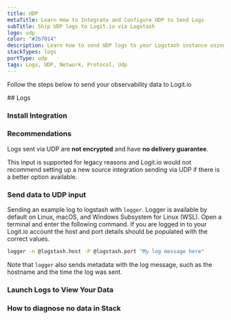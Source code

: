 ```yaml
---
title: UDP
metaTitle: Learn How to Integrate and Configure UDP to Send Logs
subTitle: Ship UDP logs to Logit.io via Logstash
logo: udp
color: "#2b7014"
description: Learn how to send UDP logs to your Logstash instance using our configuration examples - Ship over 100 log data types easily with Logit.io
stackTypes: logs
portType: udp
tags: Logs, UDP, Network, Protocol, Udp
---
```


Follow the steps below to send your observability data to Logit.io

<Steps>
  ## Logs
  
  ### Install Integration

  <InstallIntegration/>

  ### Recommendations

  Logs sent via UDP are **not encrypted** and have **no delivery guarantee**.

  This input is supported for legacy reasons and Logit.io would not recommend setting up a new source integration sending via UDP if there is a better option available.

  ### Send data to UDP input

  Sending an example log to logstash with `logger`. Logger is available by default on Linux, macOS, and Windows Subsystem for Linux (WSL).
  Open a terminal and enter the following command. If you are logged in to your Logit.io account the host and
  port details should be populated with the correct values.

  ```bash copy
  logger -n @logstash.host -P @logstash.port "My log message here"
  ```

  Note that `logger` also sends metadata with the log message, such as the hostname and the time the log was sent.

  ### Launch Logs to View Your Data

  <LaunchVisualizer type="logs" />

  ### How to diagnose no data in Stack

  <DiagnoseNoData />

</Steps>

